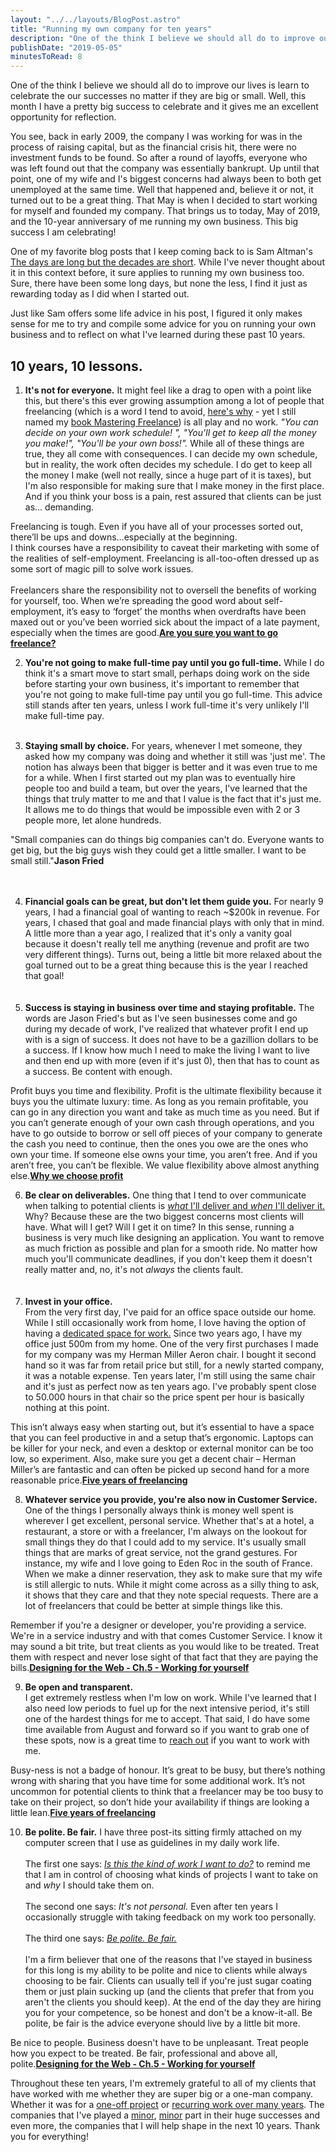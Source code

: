 ```yaml
---
layout: "../../layouts/BlogPost.astro"
title: "Running my own company for ten years"
description: "One of the think I believe we should all do to improve our lives is learn to celebrate the our successes no matter if they are big or small. Well, this month I have a pretty big success to celebrate and it gives me an excellent opportunity for reflection.\n\n\nYou see, back in early 2009, the company I was working for was in the process of raising capital, but as the financial crisis hit, there were no investment funds to be found. So after a round of layoffs, everyone who was left found out that t"
publishDate: "2019-05-05"
minutesToRead: 8
---
```


<p>One of the think I believe we should all do to improve our lives is learn to celebrate the our successes no matter if they are big or small. Well, this month I have a pretty big success to celebrate and it gives me an excellent opportunity for reflection.</p>
<p>You see, back in early 2009, the company I was working for was in the process of raising capital, but as the financial crisis hit, there were no investment funds to be found. So after a round of layoffs, everyone who was left found out that the company was essentially bankrupt. Up until that point, one of my wife and I's biggest concerns had always been to both get unemployed at the same time. Well that happened and, believe it or not, it turned out to be a great thing. That May is when I decided to start working for myself and founded my company. That brings us to today, May of 2019, and the 10-year anniversary of me running my own business. This big success I am celebrating!</p>
<p>One of my favorite blog posts that I keep coming back to is Sam Altman's <a href="https://blog.samaltman.com/the-days-are-long-but-the-decades-are-short?ref=antonsten.com">The days are long but the decades are short</a>. While I've never thought about it in this context before, it sure applies to running my own business too. Sure, there have been some long days, but none the less, I find it just as rewarding today as I did when I started out.</p>
<p>Just like Sam offers some life advice in his post, I figured it only makes sense for me to try and compile some advice for you on running your own business and to reflect on what I've learned during these past 10 years.</p>
<h2 id="10-years-10-lessons">10 years, 10 lessons.</h2>
<ol>
<li><strong>It's not for everyone.</strong> It might feel like a drag to open with a point like this, but there's this ever growing assumption among a lot of people that freelancing (which is a word I tend to avoid, <a href="https://www.antonsten.com/fword/">here's why</a> - yet I still named my <a href="https://masteringfreelance.com/?ref=antonsten.com">book Mastering Freelance</a>) is all play and no work. <em>"You can decide on your own work schedule! ", "You'll get to keep all the money you make!", "You'll be your own boss!".</em> While all of these things are true, they all come with consequences. I can decide my own schedule, but in reality, the work often decides my schedule. I do get to keep all the money I make (well not really, since a huge part of it is taxes), but I'm also responsible for making sure that I make money in the first place. And if you think your boss is a pain, rest assured that clients can be just as... demanding.</li>
</ol>

<div class="blockquote">
<div><p>Freelancing is tough. Even if you have all of your&nbsp;processes&nbsp;sorted out, there’ll be ups and downs…especially at the beginning.<br>I think courses have a responsibility to caveat their marketing with some of the realities of self-employment. Freelancing is all-too-often dressed up as some sort of magic pill to solve work issues.<br>
<br>Freelancers share the responsibility not to oversell the benefits of working for yourself, too. When we’re spreading the good word about self-employment, it’s easy to ‘forget’ the months when overdrafts have been maxed out or you’ve been worried sick about the impact of a late payment, especially when the times are good.<strong><a href="https://worknotes.co.uk/career/are-you-sure-you-want-to-go-freelance/?ref=antonsten.com">Are you sure you want to go freelance?</a></strong></p></div>
</div>

<ol start="2">
<li>
<p><strong>You're not going to make full-time pay until you go full-time.</strong> While I do think it's a smart move to start small, perhaps doing work on the side before starting your own business, it's important to remember that you're not going to make full-time pay until you go full-time. This advice still stands after ten years, unless I work full-time it's very unlikely I'll make full-time pay.<br><br></p>
</li>
<li>
<p><strong>Staying small by choice.</strong> For years, whenever I met someone, they asked how my company was doing and whether it still was 'just me'. The notion has always been that bigger is better and it was even true to me for a while. When I first started out my plan was to eventually hire people too and build a team, but over the years, I've learned that the things that truly matter to me and that I value is the fact that it's just me. It allows me to do things that would be impossible even with 2 or 3 people more, let alone hundreds.</p>
</li>
</ol>

<div class="blockquote">
<div><p>"Small companies can do things big companies can't do. Everyone wants to get big, but the big guys wish they could get a little smaller. I want to be small still."<strong>Jason Fried</strong><br>
<br><br></p></div>
</div>

<ol start="4">
<li><strong>Financial goals can be great, but don't let them guide you.</strong> For nearly 9 years, I had a financial goal of wanting to reach ~$200k in revenue. For years, I chased that goal and made financial plays with only that in mind. A little more than a year ago, I realized that it's only a vanity goal because it doesn't really tell me anything (revenue and profit are two very different things). Turns out, being a little bit more relaxed about the goal turned out to be a great thing because this is the year I reached that goal!<br>
<br><br></li>
<li><strong>Success is staying in business over time and staying profitable.</strong> The words are Jason Fried's but as I've seen businesses come and go during my decade of work, I've realized that whatever profit I end up with is a sign of success. It does not have to be a gazillion dollars to be a success. If I know how much I need to make the living I want to live and then end up with more (even if it's just 0), then that has to count as a success. Be content with enough.</li>
</ol>

<div class="blockquote">
<div><p>Profit buys you time and flexibility. Profit is the ultimate flexibility because it buys you the ultimate luxury: time. As long as you remain profitable, you can go in any direction you want and take as much time as you need. But if you can’t generate enough of your own cash through operations, and you have to go outside to borrow or sell off pieces of your company to generate the cash you need to continue, then the ones you owe are the ones who own your time. If someone else owns your time, you aren’t free. And if you aren’t free, you can’t be flexible. We value flexibility above almost anything else.<strong><a href="https://m.signalvnoise.com/why-we-choose-profit/?ref=antonsten.com">Why we choose profit</a></strong></p></div>
</div>

<ol start="6">
<li><strong>Be clear on deliverables.</strong> One thing that I tend to over communicate when talking to potential clients is <a href="https://www.antonsten.com/work-with-me/"><em>what</em> I'll deliver and <em>when</em> I'll deliver it.</a> Why? Because these are the two biggest concerns most clients will have. What will I get? Will I get it on time? In this sense, running a business is very much like designing an application. You want to remove as much friction as possible and plan for a smooth ride. No matter how much you'll communicate deadlines, if you don't keep them it doesn't really matter and, no, it's not <em>always</em> the clients fault.<br>
<br><br></li>
<li><strong>Invest in your office.</strong><br>
From the very first day, I've paid for an office space outside our home. While I still occasionally work from home, I love having the option of having a <a href="https://www.antonsten.com/about/">dedicated space for work.</a> Since two years ago, I have my office just 500m from my home. One of the very first purchases I made for my company was my Herman Miller Aeron chair. I bought it second hand so it was far from retail price but still, for a newly started company, it was a notable expense. Ten years later, I'm still using the same chair and it's just as perfect now as ten years ago. I've probably spent close to 50.000 hours in that chair so the price spent per hour is basically nothing at this point.</li>
</ol>

<div class="blockquote">
<div><p>This isn’t always easy when starting out, but it’s essential to have a space that you can feel productive in and a setup that’s ergonomic. Laptops can be killer for your neck, and even a desktop or external monitor can be too low, so experiment. Also, make sure you get a decent chair – Herman Miller’s are fantastic and can often be picked up second hand for a more reasonable price.<strong><a href="https://worknotes.co.uk/career/five-years-of-freelancing-20-practical-tips/?ref=antonsten.com">Five years of freelancing</a></strong></p></div>
</div>

<ol start="8">
<li><strong>Whatever service you provide, you're also now in Customer Service.</strong><br>
One of the things I personally always think is money well spent is wherever I get excellent, personal service. Whether that's at a hotel, a restaurant, a store or with a freelancer, I'm always on the lookout for small things they do that I could add to my service. It's usually small things that are marks of great service, not the grand gestures. For instance, my wife and I love going to Eden Roc in the south of France. When we make a dinner reservation, they ask to make sure that my wife is still allergic to nuts. While it might come across as a silly thing to ask, it shows that they care and that they note special requests. There are a lot of freelancers that could be better at simple things like this.</li>
</ol>

<div class="blockquote">
<div><p>Remember if you're a designer or developer, you're providing a service. We're in a service industry and with that comes Customer Service. I know it may sound a bit trite, but treat clients as you would like to be treated. Treat them with respect and never lose sight of that fact that they are paying the bills.<strong><a href="https://designingfortheweb.co.uk/part1/chapter5/?ref=antonsten.com">Designing for the Web - Ch.5 - Working for yourself</a></strong></p></div>
</div>

<ol start="9">
<li><strong>Be open and transparent.</strong><br>
I get extremely restless when I'm low on work. While I've learned that I also need low periods to fuel up for the next intensive period, it's still one of the hardest things for me to accept. That said, I do have some time available from August and forward so if you want to grab one of these spots, now is a great time to <a href="https://www.antonsten.com/contact">reach out</a> if you want to work with me.</li>
</ol>

<div class="blockquote">
<div><p>Busy-ness is not a badge of honour. It’s great to be busy, but there’s nothing wrong with sharing that you have time for some additional work. It’s not uncommon for potential clients to think that a freelancer may be too busy to take on their project, so don’t hide your availability if things are looking a little lean.<strong><a href="https://worknotes.co.uk/career/five-years-of-freelancing-20-practical-tips/?ref=antonsten.com">Five years of freelancing</a></strong></p></div>
</div>

<ol start="10">
<li><strong>Be polite. Be fair.</strong> I have three post-its sitting firmly attached on my computer screen that I use as guidelines in my daily work life.<br><br>
The first one says: <em><a href="https://www.antonsten.com/calm/">Is this the kind of work I want to do?</a></em> to remind me that I am in control of choosing what kinds of projects I want to take on and <em>why</em> I should take them on.<br><br>
The second one says: <em>It's not personal.</em> Even after ten years I occasionally struggle with taking feedback on my work too personally.<br><br>
The third one says: <em><a href="https://gretchenrubin.com/podcast-episode/a-little-happier-be-polite-be-fair/?ref=antonsten.com">Be polite. Be fair.</a></em><br><br>
I'm a firm believer that one of the reasons that I've stayed in business for this long is my ability to be polite and nice to clients while always choosing to be fair. Clients can usually tell if you're just sugar coating them or just plain sucking up (and the clients that prefer that from you aren't the clients you should keep). At the end of the day they are hiring you for your competence, so be honest and don't be a know-it-all. Be polite, be fair is the advice everyone should live by a little bit more.</li>
</ol>

<div class="blockquote">
<div><p>Be nice to people. Business doesn't have to be unpleasant. Treat people how you expect to be treated. Be fair, professional and above all, polite.<strong><a href="https://designingfortheweb.co.uk/part1/chapter5/?ref=antonsten.com">Designing for the Web - Ch.5 - Working for yourself</a></strong></p></div>
</div>

<p>Throughout these ten years, I'm extremely grateful to all of my clients that have worked with me whether they are super big or a one-man company. Whether it was for a <a href="https://www.antonsten.com/case/telia/">one-off project</a> or <a href="https://www.antonsten.com/case/eon/">recurring work over many years</a>. The companies that I've played a <a href="https://www.antonsten.com/case/frank/">minor</a>, <a href="https://www.shopify.com/enterprise/australian-ecommerce-fashion-the-5th?ref=antonsten.com">minor</a> part in their huge successes and even more, the companies that I will help shape in the next 10 years. Thank you for everything!</p>